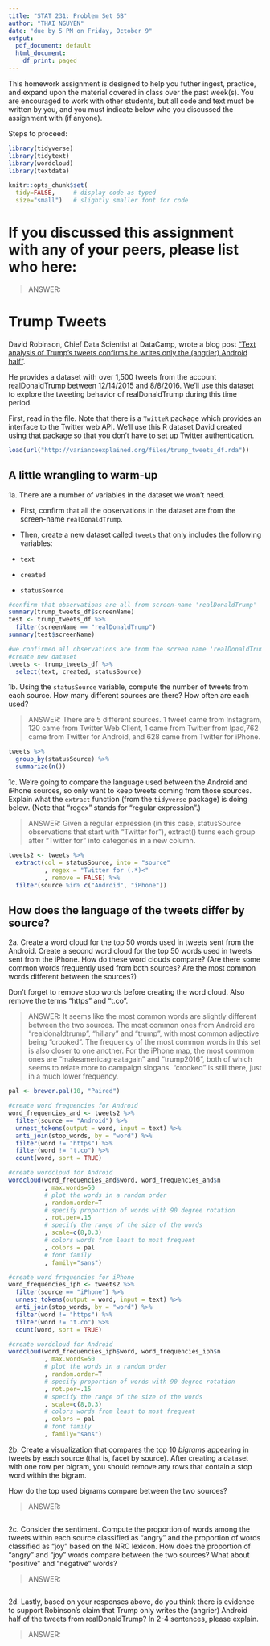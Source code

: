```yaml
---
title: "STAT 231: Problem Set 6B"
author: "THAI NGUYEN"
date: "due by 5 PM on Friday, October 9"
output:
  pdf_document: default
  html_document:
    df_print: paged
---
```


This homework assignment is designed to help you futher ingest, practice, and expand upon the material covered in class over the past week(s).  You are encouraged to work with other students, but all code and text must be written by you, and you must indicate below who you discussed the assignment with (if anyone).  

Steps to proceed:

\begin{enumerate}
\item In RStudio, go to File > Open Project, navigate to the folder with the course-content repo, select the course-content project (course-content.Rproj), and click "Open" 
\item Pull the course-content repo (e.g. using the blue-ish down arrow in the Git tab in upper right window)
\item Copy ps6B.Rmd from the course repo to your repo (see page 6 of the GitHub Classroom Guide for Stat231 if needed)
\item Close the course-content repo project in RStudio
\item Open YOUR repo project in RStudio
\item In the ps6B.Rmd file in YOUR repo, replace "YOUR NAME HERE" with your name
\item Add in your responses, committing and pushing to YOUR repo in appropriate places along the way
\item Run "Knit PDF" 
\item Upload the pdf to Gradescope.  Don't forget to select which of your pages are associated with each problem.  \textit{You will not get credit for work on unassigned pages (e.g., if you only selected the first page but your solution spans two pages, you would lose points for any part on the second page that the grader can't see).} 
\end{enumerate}

```r
library(tidyverse)
library(tidytext)
library(wordcloud)
library(textdata)

knitr::opts_chunk$set(
  tidy=FALSE,     # display code as typed
  size="small")   # slightly smaller font for code
```


\newpage 
# If you discussed this assignment with any of your peers, please list who here:

> ANSWER:

\newpage
# Trump Tweets

David Robinson, Chief Data Scientist at DataCamp, wrote a blog post ["Text analysis of Trump's tweets confirms he writes only the (angrier) Android half"](http://varianceexplained.org/r/trump-tweets/).

He provides a dataset with over 1,500 tweets from the account realDonaldTrump between 12/14/2015 and 8/8/2016.  We'll use this dataset to explore the tweeting behavior of realDonaldTrump during this time period.

First, read in the file. Note that there is a `TwitteR` package which provides an interface to the Twitter web API.  We'll use this R dataset David created using that package so that you don't have to set up Twitter authentication.  

```r
load(url("http://varianceexplained.org/files/trump_tweets_df.rda"))
```

## A little wrangling to warm-up

1a.  There are a number of variables in the dataset we won't need.  

- First, confirm that all the observations in the dataset are from the screen-name `realDonaldTrump`.  

- Then, create a new dataset called `tweets` that only includes the following variables:

- `text`
- `created`
- `statusSource`

```r
#confirm that observations are all from screen-name 'realDonaldTrump'
summary(trump_tweets_df$screenName)
test <- trump_tweets_df %>%
  filter(screenName == "realDonaldTrump")
summary(test$screenName)

#we confirmed all observations are from the screen name 'realDonaldTrump'
#create new dataset
tweets <- trump_tweets_df %>%
  select(text, created, statusSource)
```

\newpage
1b. Using the `statusSource` variable, compute the number of tweets from each source.  How many different sources are there?  How often are each used?

> ANSWER: There are 5 different sources. 1 tweet came from Instagram, 120 came from Twitter Web Client, 1 came from Twitter from Ipad,762 came from Twitter for Android, and 628 came from Twitter for iPhone.

```r
tweets %>%
  group_by(statusSource) %>%
  summarize(n())
```

\newpage
1c. We're going to compare the language used between the Android and iPhone sources, so only want to keep tweets coming from those sources.  Explain what the `extract` function (from the `tidyverse` package) is doing below.  (Note that "regex" stands for "regular expression".)

> ANSWER: Given a regular expression (in this case, statusSource observations that start with "Twitter for"), extract() turns each group after "Twitter for" into categories in a new column.

```r
tweets2 <- tweets %>%
  extract(col = statusSource, into = "source"
          , regex = "Twitter for (.*)<"
          , remove = FALSE) %>%
  filter(source %in% c("Android", "iPhone"))
```


\newpage
## How does the language of the tweets differ by source?  

2a. Create a word cloud for the top 50 words used in tweets sent from the Android.  Create a second word cloud for the top 50 words used in tweets sent from the iPhone.  How do these word clouds compare?  (Are there some common words frequently used from both sources? Are the most common words different between the sources?)

Don't forget to remove stop words before creating the word cloud.  Also remove the terms "https" and "t.co".

> ANSWER:  It seems like the most common words are slightly different between the two sources. The most common ones from Android are "realdonaldtrump", "hillary" and "trump", with most common adjective being "crooked". The frequency of the most common words in this set is also closer to one another. For the iPhone map, the most common ones are "makeamericagreatagain" and "trump2016", both of which seems to relate more to campaign slogans. "crooked" is still there, just in a much lower frequency. 

```r
pal <- brewer.pal(10, "Paired")

#create word frequencies for Android
word_frequencies_and <- tweets2 %>%
  filter(source == "Android") %>%
  unnest_tokens(output = word, input = text) %>%
  anti_join(stop_words, by = "word") %>%
  filter(word != "https") %>%
  filter(word != "t.co") %>%
  count(word, sort = TRUE)

#create wordcloud for Android
wordcloud(word_frequencies_and$word, word_frequencies_and$n
          , max.words=50
          # plot the words in a random order
          , random.order=T
          # specify proportion of words with 90 degree rotation
          , rot.per=.15
          # specify the range of the size of the words
          , scale=c(8,0.3)
          # colors words from least to most frequent
          , colors = pal
          # font family
          , family="sans")

#create word frequencies for iPhone
word_frequencies_iph <- tweets2 %>%
  filter(source == "iPhone") %>%
  unnest_tokens(output = word, input = text) %>%
  anti_join(stop_words, by = "word") %>%
  filter(word != "https") %>%
  filter(word != "t.co") %>%
  count(word, sort = TRUE)

#create wordcloud for Android
wordcloud(word_frequencies_iph$word, word_frequencies_iph$n
          , max.words=50
          # plot the words in a random order
          , random.order=T
          # specify proportion of words with 90 degree rotation
          , rot.per=.15
          # specify the range of the size of the words
          , scale=c(8,0.3)
          # colors words from least to most frequent
          , colors = pal
          # font family
          , family="sans")
```

\newpage
2b. Create a visualization that compares the top 10 *bigrams* appearing in tweets by each source (that is, facet by source).  After creating a dataset with one row per bigram, you should remove any rows that contain a stop word within the bigram.  

How do the top used bigrams compare between the two sources?

> ANSWER:  

```r

```


\newpage
2c. Consider the sentiment.  Compute the proportion of words among the tweets within each source classified as "angry" and the proportion of words classified as "joy"  based on the NRC lexicon.  How does the proportion of "angry" and "joy" words compare between the two sources?  What about "positive" and "negative" words?  

> ANSWER: 

```r


```


\newpage
2d. Lastly, based on your responses above, do you think there is evidence to support Robinson's claim that Trump only writes the (angrier) Android half of the tweets from realDonaldTrump?  In 2-4 sentences, please explain.

> ANSWER: 

